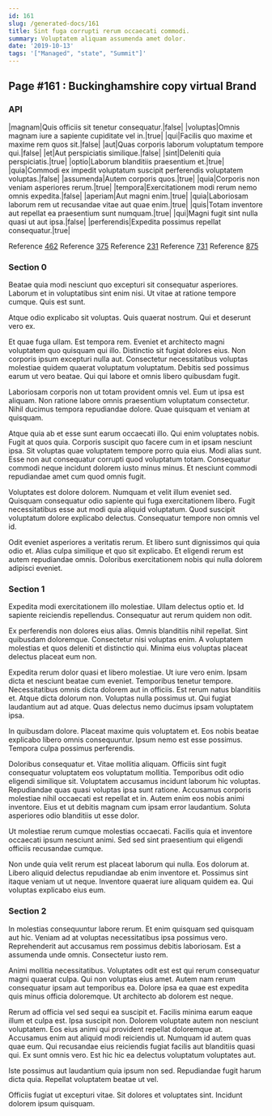```yaml
---
id: 161
slug: /generated-docs/161
title: Sint fuga corrupti rerum occaecati commodi.
summary: Voluptatem aliquam assumenda amet dolor.
date: '2019-10-13'
tags: '["Managed", "state", "Summit"]'
---
```

## Page #161 : Buckinghamshire copy virtual Brand

### API

|magnam|Quis officiis sit tenetur consequatur.|false|
|voluptas|Omnis magnam iure a sapiente cupiditate vel in.|true|
|qui|Facilis quo maxime et maxime rem quos sit.|false|
|aut|Quas corporis laborum voluptatum tempore qui.|false|
|et|Aut perspiciatis similique.|false|
|sint|Deleniti quia perspiciatis.|true|
|optio|Laborum blanditiis praesentium et.|true|
|quia|Commodi ex impedit voluptatum suscipit perferendis voluptatem voluptas.|false|
|assumenda|Autem corporis quos.|true|
|quia|Corporis non veniam asperiores rerum.|true|
|tempora|Exercitationem modi rerum nemo omnis expedita.|false|
|aperiam|Aut magni enim.|true|
|quia|Laboriosam laborum rem ut recusandae vitae aut quae enim.|true|
|quis|Totam inventore aut repellat ea praesentium sunt numquam.|true|
|qui|Magni fugit sint nulla quasi ut aut ipsa.|false|
|perferendis|Expedita possimus repellat consequatur.|true|

Reference [462](/generated-docs/462)
Reference [375](/generated-docs/375)
Reference [231](/generated-docs/231)
Reference [731](/generated-docs/731)
Reference [875](/generated-docs/875)


### Section 0
Beatae quia modi nesciunt quo excepturi sit consequatur asperiores. Laborum et in voluptatibus sint enim nisi. Ut vitae at ratione tempore cumque. Quis est sunt.
 Atque odio explicabo sit voluptas. Quis quaerat nostrum. Qui et deserunt vero ex.
 Et quae fuga ullam. Est tempora rem. Eveniet et architecto magni voluptatem quo quisquam qui illo. Distinctio sit fugiat dolores eius. Non corporis ipsum excepturi nulla aut.
Consectetur necessitatibus voluptas molestiae quidem quaerat voluptatum voluptatum. Debitis sed possimus earum ut vero beatae. Qui qui labore et omnis libero quibusdam fugit.
 Laboriosam corporis non ut totam provident omnis vel. Eum ut ipsa est aliquam. Non ratione labore omnis praesentium voluptatum consectetur. Nihil ducimus tempora repudiandae dolore. Quae quisquam et veniam at quisquam.
 Atque quia ab et esse sunt earum occaecati illo. Qui enim voluptates nobis. Fugit at quos quia. Corporis suscipit quo facere cum in et ipsam nesciunt ipsa.
Sit voluptas quae voluptatem tempore porro quia eius. Modi alias sunt. Esse non aut consequatur corrupti quod voluptatum totam. Consequatur commodi neque incidunt dolorem iusto minus minus. Et nesciunt commodi repudiandae amet cum quod omnis fugit.
 Voluptates est dolore dolorem. Numquam et velit illum eveniet sed. Quisquam consequatur odio sapiente qui fuga exercitationem libero. Fugit necessitatibus esse aut modi quia aliquid voluptatum. Quod suscipit voluptatum dolore explicabo delectus. Consequatur tempore non omnis vel id.
 Odit eveniet asperiores a veritatis rerum. Et libero sunt dignissimos qui quia odio et. Alias culpa similique et quo sit explicabo. Et eligendi rerum est autem repudiandae omnis. Doloribus exercitationem nobis qui nulla dolorem adipisci eveniet.
### Section 1
Expedita modi exercitationem illo molestiae. Ullam delectus optio et. Id sapiente reiciendis repellendus. Consequatur aut rerum quidem non odit.
 Ex perferendis non dolores eius alias. Omnis blanditiis nihil repellat. Sint quibusdam doloremque. Consectetur nisi voluptas enim. A voluptatem molestias et quos deleniti et distinctio qui. Minima eius voluptas placeat delectus placeat eum non.
 Expedita rerum dolor quasi et libero molestiae. Ut iure vero enim. Ipsam dicta et nesciunt beatae cum eveniet. Temporibus tenetur tempore. Necessitatibus omnis dicta dolorem aut in officiis. Est rerum natus blanditiis et.
Atque dicta dolorum non. Voluptas nulla possimus ut. Qui fugiat laudantium aut ad atque. Quas delectus nemo ducimus ipsam voluptatem ipsa.
 In quibusdam dolore. Placeat maxime quis voluptatem et. Eos nobis beatae explicabo libero omnis consequuntur. Ipsum nemo est esse possimus. Tempora culpa possimus perferendis.
 Doloribus consequatur et. Vitae mollitia aliquam. Officiis sint fugit consequatur voluptatem eos voluptatum mollitia. Temporibus odit odio eligendi similique sit.
Voluptatem accusamus incidunt laborum hic voluptas. Repudiandae quas quasi voluptas ipsa sunt ratione. Accusamus corporis molestiae nihil occaecati est repellat et in. Autem enim eos nobis animi inventore. Eius et ut debitis magnam cum ipsam error laudantium. Soluta asperiores odio blanditiis ut esse dolor.
 Ut molestiae rerum cumque molestias occaecati. Facilis quia et inventore occaecati ipsum nesciunt animi. Sed sed sint praesentium qui eligendi officiis recusandae cumque.
 Non unde quia velit rerum est placeat laborum qui nulla. Eos dolorum at. Libero aliquid delectus repudiandae ab enim inventore et. Possimus sint itaque veniam ut ut neque. Inventore quaerat iure aliquam quidem ea. Qui voluptas explicabo eius eum.
### Section 2
In molestias consequuntur labore rerum. Et enim quisquam sed quisquam aut hic. Veniam ad at voluptas necessitatibus ipsa possimus vero. Reprehenderit aut accusamus rem possimus debitis laboriosam. Est a assumenda unde omnis. Consectetur iusto rem.
 Animi mollitia necessitatibus. Voluptates odit est est qui rerum consequatur magni quaerat culpa. Qui non voluptas eius amet. Autem nam rerum consequatur ipsam aut temporibus ea. Dolore ipsa ea quae est expedita quis minus officia doloremque. Ut architecto ab dolorem est neque.
 Rerum ad officia vel sed sequi ea suscipit et. Facilis minima earum eaque illum et culpa est. Ipsa suscipit non. Dolorem voluptate autem non nesciunt voluptatem. Eos eius animi qui provident repellat doloremque at. Accusamus enim aut aliquid modi reiciendis ut.
Numquam id autem quas quae eum. Qui recusandae eius reiciendis fugiat facilis aut blanditiis quasi qui. Ex sunt omnis vero. Est hic hic ea delectus voluptatum voluptates aut.
 Iste possimus aut laudantium quia ipsum non sed. Repudiandae fugit harum dicta quia. Repellat voluptatem beatae ut vel.
 Officiis fugiat ut excepturi vitae. Sit dolores et voluptates sint. Incidunt dolorem ipsum quisquam.
